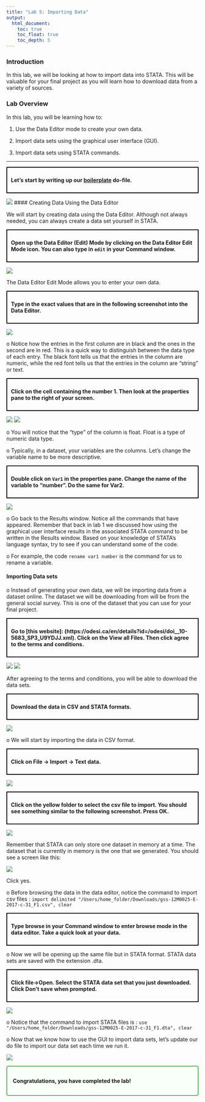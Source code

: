 ```yaml
---
title: "Lab 5: Importing Data"
output: 
  html_document:
    toc: true
    toc_float: true
    toc_depth: 5
---
```

### Introduction
In this lab, we will be looking at how to import data into STATA. This will be valuable for your final project as you will learn how to download data from a variety of sources.  

### Lab Overview 
In this lab, you will be learning how to: 

1. Use the Data Editor mode to create your own data.  

2. Import data sets using the graphical user interface (GUI).  

3. Import data sets using STATA commands.  

<hr>  

<div style="border: 2px solid black; padding: 10px; margin: 10px 0;">
<strong>Let’s start by writing up our <a href="cheatsheets.html">boilerplate</a> do-file.</strong>
</div>

![](images/lab_5/Picture1.png)
#### Creating Data Using the Data Editor

We will start by creating data using the Data Editor. Although not always needed, you can always create a data set yourself in STATA.

<div style="border: 2px solid black; padding: 10px; margin: 10px 0;">
<strong>Open up the Data Editor (Edit) Mode by clicking on the Data Editor Edit Mode icon. You can also type in `edit` in your Command window.</strong>
</div>

![](images/lab_5/Picture2.png)

The Data Editor Edit Mode allows you to enter your own data.

<div style="border: 2px solid black; padding: 10px; margin: 10px 0;">
<strong>Type in the exact values that are in the following screenshot into the Data Editor.</strong>
</div>

![](images/lab_5/Picture3.png)

o Notice how the entries in the first column are in black and the ones in the second are in red. This is a quick way to distinguish between the data type of each entry. The black font tells us that the entries in the column are numeric, while the red font tells us that the entries in the column are “string” or text.

<div style="border: 2px solid black; padding: 10px; margin: 10px 0;">
<strong>Click on the cell containing the number 1. Then look at the properties pane to the right of your screen.</strong>
</div>

![](images/lab_5/Picture4.png)
![](images/lab_5/Picture5.png)

o You will notice that the “type” of the column is float. Float is a type of numeric data type.

o Typically, in a dataset, your variables are the columns. Let’s change the variable name to be more descriptive. 

<div style="border: 2px solid black; padding: 10px; margin: 10px 0;">
<strong>Double click on `Var1` in the properties pane. Change the name of the variable to “number”. Do the same for Var2.</strong>
</div>

![](images/lab_5/Picture6.png)

o Go back to the Results window. Notice all the commands that have appeared. Remember that back in lab 1 we discussed how using the graphical user interface results in the associated STATA command to be written in the Results window. Based on your knowledge of STATA’s language syntax, try to see if you can understand some of the code. 

o For example, the code `rename var1 number` is the command for us to rename a variable. 

#### Importing Data sets
o Instead of generating your own data, we will be importing data from a dataset online. The dataset we will be downloading from will be from the general social survey. This is one of the dataset that you can use for your final project. 

<div style="border: 2px solid black; padding: 10px; margin: 10px 0;">
<strong>Go to [this website]: (https://odesi.ca/en/details?id=/odesi/doi__10-5683_SP3_U9YDJJ.xml). Click on the View all Files. Then click agree to the terms and conditions.</strong>
</div>

![](images/lab_5/Picture7.png)
![](lab_5/Picture8.png)

After agreeing to the terms and conditions, you will be able to download the data sets.

<div style="border: 2px solid black; padding: 10px; margin: 10px 0;">
<strong>Download the data in CSV and STATA formats.</strong>
</div>

![](images/lab_5/Picture9.png)

o We will start by importing the data in CSV format. 

<div style="border: 2px solid black; padding: 10px; margin: 10px 0;">
<strong>Click on File -> Import -> Text data.</strong>
</div>

![](images/lab_5/Picture10.png)

<div style="border: 2px solid black; padding: 10px; margin: 10px 0;">
<strong>Click on the yellow folder to select the csv file to import. You should see something similar to the following screenshot. Press OK.</strong>
</div>

![](images/lab_5/Picture11.png)

Remember that STATA can only store one dataset in memory at a time. The dataset that is currently in memory is the one that we generated. You should see a screen like this: 

![](images/lab_5/Picture12.png)

Click yes.

o Before browsing the data in the data editor, notice the command to import csv files : `import delimited "/Users/home_folder/Downloads/gss-12M0025-E-2017-c-31_F1.csv", clear` 

<div style="border: 2px solid black; padding: 10px; margin: 10px 0;">
<strong>Type browse in your Command window to enter browse mode in the data editor. Take a quick look at your data.</strong>
</div>

o Now we will be opening up the same file but in STATA format. STATA data sets are saved with the extension .dta.

<div style="border: 2px solid black; padding: 10px; margin: 10px 0;">
<strong>Click file->Open. Select the STATA data set that you just downloaded. Click Don’t save when prompted.</strong>
</div>

![](images/lab_5/Picture13.png)

o Notice that the command to import STATA files is : `use "/Users/home_folder/Downloads/gss-12M0025-E-2017-c-31_F1.dta", clear`

o Now that we know how to use the GUI to import data sets, let’s update our do file to import our data set each time we run it. 

![](images/lab_5/Picture14.png)

<div style="border: 2px solid #4CAF50; padding: 15px; border-radius: 5px; background-color: #f9fff9;">
<b>Congratulations, you have completed the lab!</b>
</div>

<div class="tocify-extend-page" data-unique="tocify-extend-page" style="height: 0;"></div>

